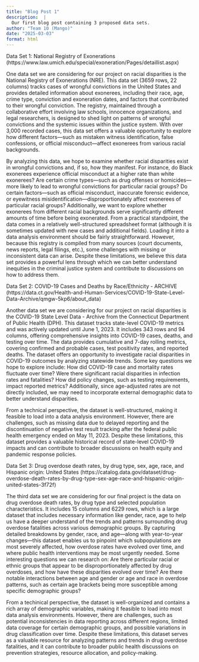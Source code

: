 ```yaml
---
title: "Blog Post 1"
description:  |
  Our first blog post containing 3 proposed data sets.
author: "Team 10 (Mango)"
date: "2025-03-03"
format: html
---
```


Data Set 1: National Registry of Exonerations (https://www.law.umich.edu/special/exoneration/Pages/detaillist.aspx)

One data set we are considering for our project on racial disparities is the National Registry of Exonerations (NRE). This data set (3659 rows, 22 columns) tracks cases of wrongful convictions in the United States and provides detailed information about exonerees, including their race, age, crime type, conviction and exoneration dates, and factors that contributed to their wrongful conviction. The registry, maintained through a collaborative effort involving law schools, innocence organizations, and legal researchers, is designed to shed light on patterns of wrongful convictions and the systemic issues within the justice system. With over 3,000 recorded cases, this data set offers a valuable opportunity to explore how different factors—such as mistaken witness identification, false confessions, or official misconduct—affect exonerees from various racial backgrounds.

By analyzing this data, we hope to examine whether racial disparities exist in wrongful convictions and, if so, how they manifest. For instance, do Black exonerees experience official misconduct at a higher rate than white exonerees? Are certain crime types—such as drug offenses or homicides—more likely to lead to wrongful convictions for particular racial groups? Do certain factors—such as official misconduct, inaccurate forensic evidence, or eyewitness misidentification—disproportionately affect exonerees of particular racial groups? Additionally, we want to explore whether exonerees from different racial backgrounds serve significantly different amounts of time before being exonerated. From a practical standpoint, the data comes in a relatively well-structured spreadsheet format (although it is sometimes updated with new cases and additional fields). Loading it into a data analysis environment should be fairly straightforward. However, because this registry is compiled from many sources (court documents, news reports, legal filings, etc.), some challenges with missing or inconsistent data can arise. Despite these limitations, we believe this data set provides a powerful lens through which we can better understand inequities in the criminal justice system and contribute to discussions on how to address them.

Data Set 2: COVID-19 Cases and Deaths by Race/Ethnicity - ARCHIVE
(https://data.ct.gov/Health-and-Human-Services/COVID-19-State-Level-Data-Archive/qmgw-5kp6/about_data)

Another data set we are considering for our project on racial disparities is the COVID-19 State Level Data - Archive from the Connecticut Department of Public Health (DPH). This dataset tracks state-level COVID-19 metrics and was actively updated until June 1, 2023. It includes 343 rows and 94 columns, offering comprehensive insights into COVID-19 cases, deaths, and testing over time. The data provides cumulative and 7-day rolling metrics, covering confirmed and probable cases, test positivity rates, and reported deaths. The dataset offers an opportunity to investigate racial disparities in COVID-19 outcomes by analyzing statewide trends. Some key questions we hope to explore include: How did COVID-19 case and mortality rates fluctuate over time? Were there significant racial disparities in infection rates and fatalities? How did policy changes, such as testing requirements, impact reported metrics? Additionally, since age-adjusted rates are not directly included, we may need to incorporate external demographic data to better understand disparities.

From a technical perspective, the dataset is well-structured, making it feasible to load into a data analysis environment. However, there are challenges, such as missing data due to delayed reporting and the discontinuation of negative test result tracking after the federal public health emergency ended on May 11, 2023. Despite these limitations, this dataset provides a valuable historical record of state-level COVID-19 impacts and can contribute to broader discussions on health equity and pandemic response policies. 

Data Set 3: Drug overdose death rates, by drug type, sex, age, race, and Hispanic origin: United States
(https://catalog.data.gov/dataset/drug-overdose-death-rates-by-drug-type-sex-age-race-and-hispanic-origin-united-states-3f72f)

The third data set we are considering for our final project is the data on drug overdose death rates, by drug type and selected population characteristics. It includes 15 columns and 6229 rows, which is a large dataset that includes necessary information like gender, race, age to help us have a deeper understand of the trends and patterns surrounding drug overdose fatalities across various demographic groups. By capturing detailed breakdowns by gender, race, and age—along with year-to-year changes—this dataset enables us to pinpoint which subpopulations are most severely affected, how overdose rates have evolved over time, and where public health interventions may be most urgently needed. Some interesting questions we can research on: Are there particular racial or ethnic groups that appear to be disproportionately affected by drug overdoses, and how have these disparities evolved over time? Are there notable interactions between age and gender or age and race in overdose patterns, such as certain age brackets being more susceptible among specific demographic groups?

From a techinical perspective, the dataset is well-organized and contains a rich array of demographic variables, making it feasible to load into most data analysis environments. However, there are challenges, such as potential inconsistencies in data reporting across different regions, limited data coverage for certain demographic groups, and possible variations in drug classification over time. Despite these limitations, this dataset serves as a valuable resource for analyzing patterns and trends in drug overdose fatalities, and it can contribute to broader public health discussions on prevention strategies, resource allocation, and policy-making.


